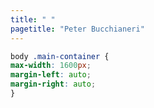 ```yaml
---
title: " "
pagetitle: "Peter Bucchianeri"
---
```


```css
body .main-container {
max-width: 1600px;
margin-left: auto;
margin-right: auto;
}
```

<!-- Import Dataverse Widget -- Doesn't show correctly in Post-Build Preview -->
<script src="https://dataverse.harvard.edu/resources/js/widgets.js?alias=peterbucchianeri&amp;dvUrl=https://dataverse.harvard.edu&amp;widgetScope=peterbucchianeri&amp;widget=iframe&amp;heightPx=800"></script>
